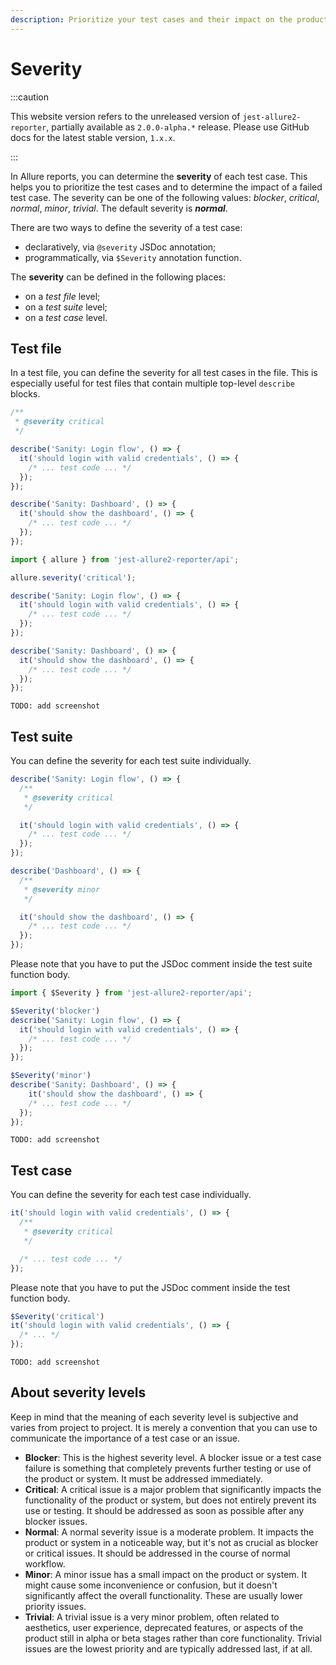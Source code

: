 ```yaml
---
description: Prioritize your test cases and their impact on the product.
---
```



# Severity

:::caution

This website version refers to the unreleased version of `jest-allure2-reporter`, partially available as `2.0.0-alpha.*` release.
Please use GitHub docs for the latest stable version, `1.x.x`.

:::

In Allure reports, you can determine the **severity** of each test case.
This helps you to prioritize the test cases and to determine the impact of a failed test case.
The severity can be one of the following values: _blocker_, _critical_, _normal_, _minor_, _trivial_.
The default severity is **_normal_**.

There are two ways to define the severity of a test case:

* declaratively, via `@severity` JSDoc annotation;
* programmatically, via `$Severity` annotation function.

The **severity** can be defined in the following places:

* on a _test file_ level;
* on a _test suite_ level;
* on a _test case_ level.

## Test file

In a test file, you can define the severity for all test cases in the file.
This is especially useful for test files that contain multiple top-level `describe` blocks.

<Tabs groupId="approach">
  <TabItem value="docblock" label="Docblocks">

```js
/**
 * @severity critical
 */

describe('Sanity: Login flow', () => {
  it('should login with valid credentials', () => {
    /* ... test code ... */
  });
});

describe('Sanity: Dashboard', () => {
  it('should show the dashboard', () => {
    /* ... test code ... */
  });
});
```

  </TabItem>
  <TabItem value="dsl" label="DSL">

```js
import { allure } from 'jest-allure2-reporter/api';

allure.severity('critical');

describe('Sanity: Login flow', () => {
  it('should login with valid credentials', () => {
    /* ... test code ... */
  });
});

describe('Sanity: Dashboard', () => {
  it('should show the dashboard', () => {
    /* ... test code ... */
  });
});
```

  </TabItem>
  <TabItem value="demo" label="Preview">

    TODO: add screenshot

  </TabItem>
</Tabs>

## Test suite

You can define the severity for each test suite individually.

<Tabs groupId="approach">
  <TabItem value="docblock" label="Docblocks">

```js
describe('Sanity: Login flow', () => {
  /**
   * @severity critical
   */

  it('should login with valid credentials', () => {
    /* ... test code ... */
  });
});

describe('Dashboard', () => {
  /**
   * @severity minor
   */

  it('should show the dashboard', () => {
    /* ... test code ... */
  });
});
```

Please note that you have to put the JSDoc comment inside the test suite function body.

  </TabItem>
  <TabItem value="dsl" label="DSL">

```js
import { $Severity } from 'jest-allure2-reporter/api';

$Severity('blocker')
describe('Sanity: Login flow', () => {
  it('should login with valid credentials', () => {
    /* ... test code ... */
  });
});

$Severity('minor')
describe('Sanity: Dashboard', () => {
    it('should show the dashboard', () => {
    /* ... test code ... */
  });
});
```

  </TabItem>
  <TabItem value="demo" label="Preview">

    TODO: add screenshot

  </TabItem>
</Tabs>

## Test case

You can define the severity for each test case individually.

<Tabs groupId="approach">
  <TabItem value="docblock" label="Docblocks">

```js
it('should login with valid credentials', () => {
  /**
   * @severity critical
   */

  /* ... test code ... */
});
```

Please note that you have to put the JSDoc comment inside the test function body.

  </TabItem>
  <TabItem value="dsl" label="DSL">

```js
$Severity('critical')
it('should login with valid credentials', () => {
  /* ... */
});
```

  </TabItem>
  <TabItem value="demo" label="Preview">

    TODO: add screenshot

  </TabItem>
</Tabs>

## About severity levels

Keep in mind that the meaning of each severity level is subjective and varies from project to project.
It is merely a convention that you can use to communicate the importance of a test case or an issue.

- **Blocker**: This is the highest severity level. A blocker issue or a test case failure is something that completely prevents further testing or use of the product or system. It must be addressed immediately.
- **Critical**: A critical issue is a major problem that significantly impacts the functionality of the product or system, but does not entirely prevent its use or testing. It should be addressed as soon as possible after any blocker issues.
- **Normal**: A normal severity issue is a moderate problem. It impacts the product or system in a noticeable way, but it's not as crucial as blocker or critical issues. It should be addressed in the course of normal workflow.
- **Minor**: A minor issue has a small impact on the product or system. It might cause some inconvenience or confusion, but it doesn't significantly affect the overall functionality. These are usually lower priority issues.
- **Trivial**: A trivial issue is a very minor problem, often related to aesthetics, user experience, deprecated features, or aspects of the product still in alpha or beta stages rather than core functionality. Trivial issues are the lowest priority and are typically addressed last, if at all.
